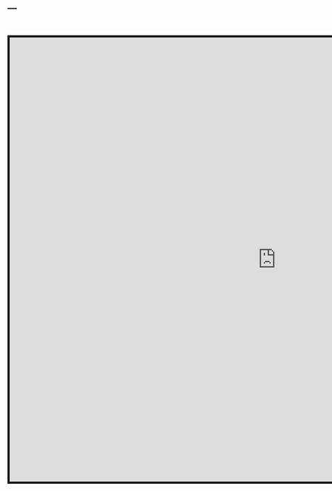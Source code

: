 ---
---
<link rel="stylesheet" href="styles.css" type="text/css">
<br>

<iframe src="https://utrecht-university.shinyapps.io/samplingcorrelations/" style="border: 5px solid; width: 1200px; height: 1000px;"></iframe>